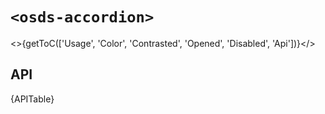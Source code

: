 

<Meta title="UI Components/Accordion/Accordion [atom]/Web Component" />

# `<osds-accordion>`

<>{getToC(['Usage', 'Color', 'Contrasted', 'Opened', 'Disabled', 'Api'])}</>

<Usage />

## API
<Description>{APITable}</Description>
